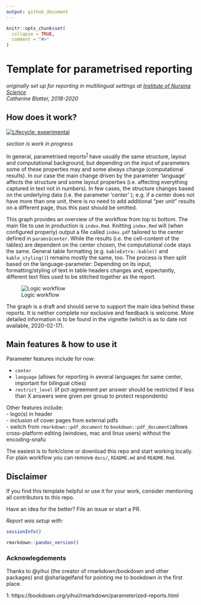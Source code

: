 ```yaml
---
output: github_document
---
```


<!-- README.md is generated from README.Rmd. Please edit that file -->

```r
knitr::opts_chunk$set(
  collapse = TRUE,
  comment = "#>"
)
```

# Template for parametrised reporting

*originally set up for reporting in multilingual settings at [Institute of Nursing Science](https://github.com/INS-Basel)*  
*Catherine Blatter, 2018-2020* 

## How does it work?  
 
<!-- badges: start -->
[![Lifecycle: experimental](https://img.shields.io/badge/lifecycle-experimental-orange.svg)](https://www.tidyverse.org/lifecycle/#experimental)
<!-- badges: end --> 

*section is work in progress*
 
In general, parametrised reports<sup>[1](#myfootnote1)</sup> have usually the same structure, layout
and computational background, but depending on the input of parameters some of 
these properties may and some always change (computational results). In our case the main change driven 
by the parameter 'language' affects the structure and some layout 
properties (i.e. affecting everything captured in text not in numbers). In 
few cases, the structure changes based on the underlying data (i.e. the parameter 'center' ); e.g. if a center 
does not have more than one unit, there is no need to add additional "per unit"
results on a different page, thus this past should be omitted.  
 
This graph provides an overview of the workflow from top to bottom.
The main file to use in production is `index.Rmd`. 
Knitting `index.Rmd` will (when configured properly) output a file 
called `index.pdf` tailored to the center defined in `params$center`. 
While the results (i.e. the cell-content of the tables) are dependent on the center 
chosen, the computational code stays the same. General table formatting (e.g. `kableExtra::kable()` and 
`kable_styling()`) remains mostly the same, too. The process is then split based on 
the language-parameter: Depending on its input, formatting/styling of text in table headers 
changes and, expectantly, different text files used to be stitched together as the report.  


<div align='center'>
![Logic workflow](docs/img/graph_tmpls-report.png)
</div>

The graph is a draft and should serve to support the main idea behind these 
reports. It is neither complete nor exclusive and feedback is welcome. More
detailed information is to be found in the vignette (which is as to date not 
available, 2020-02-17).  

## Main features & how to use it

Parameter features include for now:  

 - `center`  
 - `language` (allows for reporting in several languages for same center, important for bilingual cities)  
 - `restrict_level` (if pct-agreement per answer should be restricted if less than X answers were given per group to protect respondents)  
 
Other features include:  
- logo(s) in header  
- inclusion of cover pages from external pdfs  
- switch from `rmarkdown::pdf_document` to `bookdown::pdf_document2`allows cross-platform editing (windows, mac and linux users) without the encoding-snafu  
 
The easiest is to fork/clone or download this repo and start working locally. 
For plain workflow you can remove `docs/`, `README.md` and `README.Rmd`.  




## Disclaimer

If you find this template helpful or use it for your work, consider mentioning 
all contributors to this repo.    

Have an idea for the better? File an issue or start a PR.  


*Report was setup with:* 

```r
sessionInfo()
```

```r
rmarkdown::pandoc_version()
```

### Acknowlegdements 

Thanks to @yihui (the creator of rmarkdown/bookdown and other packages) and @sharlagelfand
for pointing me to bookdown in the first place.  


<a name="myfootnote1">1</a>: https://bookdown.org/yihui/rmarkdown/parameterized-reports.html